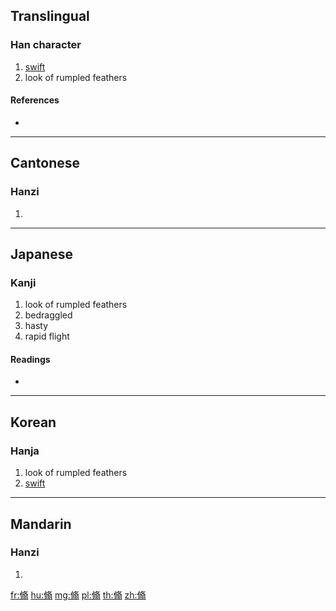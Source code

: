 {{character info/new}}
==Translingual==

===Han character===
{{Han char|rn=124|rad=羽|as=07|sn=13|four=27227|canj=OLOM}}

# [[swift]]
# look of rumpled feathers

====References====
* {{Han ref|kx=0957.150|dkj=28709|dj=1403.030|hdz=10202.140|uh=7FDB|ud=32731|bh=DF6F|bd=57199}}

----

==Cantonese==

===Hanzi===
{{yue-hanzi|jyut=|y=siu1}}

# {{defn|lang=yue|sort=羽07}}

----

==Japanese==

===Kanji===
{{ja-kanji|grade=|rs=羽07}}

# look of rumpled feathers
# bedraggled
# hasty
# rapid flight

====Readings====
* {{ja-readings|on=[[ゆう]] (yū), [[ゆ]] (yu), [[しゅく]] (shuku)|kun=[[はやい]] (hayai)|nanori=}}

----

==Korean==

===Hanja===
{{ko-hanja|hangeul=소|eumhun=|rv=so|mr=so|y=so}}

# look of rumpled feathers
# [[swift]]

----

==Mandarin==

===Hanzi===
{{cmn-hanzi|pin=[[xiāo]] ([[xiao1]])|wg=hsiao<sup>1</sup>}}

# {{defn|lang=cmn|sort=羽07}}

[[fr:翛]]
[[hu:翛]]
[[mg:翛]]
[[pl:翛]]
[[th:翛]]
[[zh:翛]]